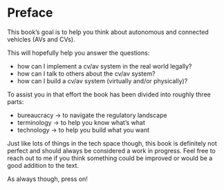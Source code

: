 # Preface {#sec-preface .unnumbered}

This book's goal is to help you think about autonomous and connected vehicles (AVs and CVs).

This will hopefully help you answer the questions:

- how can I implement a cv/av system in the real world legally?
- how can I talk to others about the cv/av system?
- how can I build a cv/av system (virtually and/or physically)?

To assist you in that effort the book has been divided into roughly three parts:

- bureaucracy -> to navigate the regulatory landscape
- terminology -> to help you know what's what
- technology -> to help you build what you want

Just like lots of things in the tech space though, this book is definitely not perfect and should always be considered a work in progress. Feel free to reach out to me if you think something could be improved or would be a good addition to the text.

As always though, press on!